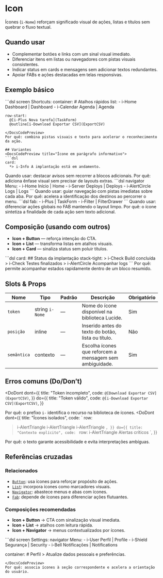 # Icon
Ícones (`i-Nome`) reforçam significado visual de ações, listas e títulos sem quebrar o fluxo textual.

## Quando usar
- Complementar botões e links com um sinal visual imediato.
- Diferenciar itens em listas ou navegadores com pistas visuais consistentes.
- Indicar status em cards e mensagens sem adicionar textos redundantes.
- Apoiar FABs e ações destacadas em telas responsivas.

## Exemplo básico
<DocsCodePreview title="Ícones em botões e lista">
```dsl
screen Shortcuts:
  container:
    # Atalhos rápidos
    list:
      - i-Home Dashboard | Dashboard
      - i-Calendar Agenda | Agenda

    row-start:
      @[i-Plus Nova tarefa](TaskForm)
      @outline[i-Download Exportar CSV](ExportCSV)
```
</DocsCodePreview>
Por quê: combina pistas visuais e texto para acelerar o reconhecimento da ação.

## Variantes
<DocsCodePreview title="Ícone em parágrafo informativo">
```dsl
card:
  *> i-Info A implantação está em andamento.
```
</DocsCodePreview>
Quando usar: destacar avisos sem recorrer a blocos adicionais.
Por quê: adiciona ênfase visual sem precisar de layouts extras.

<DocsCodePreview title="Ícone em navigator">
```dsl
navigator Menu:
  - i-Home Início | Home
  - i-Server Deploys | Deploys
  - i-AlertCircle Logs | Logs
```
</DocsCodePreview>
Quando usar: guiar navegação com pistas imediatas sobre cada aba.
Por quê: acelera a identificação dos destinos ao percorrer o menu.

<DocsCodePreview title="Ícone em FAB">
```dsl
fab:
  - i-Plus | TaskForm
  - i-Filter | FilterDrawer
```
</DocsCodePreview>
Quando usar: diferenciar ações globais no FAB mantendo o layout limpo.
Por quê: o ícone sintetiza a finalidade de cada ação sem texto adicional.

## Composição (usando com outros)
- **Icon + Button** — reforça intenção do CTA.
- **Icon + List** — transforma listas em atalhos visuais.
- **Icon + Card** — sinaliza status sem poluir títulos.

<DocsCodePreview title="Card com ícones de status">
```dsl
card:
  ## Status da implantação
  stack-tight:
    > i-Check Build concluída
    > i-Check Testes finalizados
    > i-AlertCircle Acompanhar logs
```
</DocsCodePreview>
Por quê: permite acompanhar estados rapidamente dentro de um bloco resumido.

## Slots & Props
| Nome | Tipo | Padrão | Descrição | Obrigatório |
| --- | --- | --- | --- | --- |
| `token` | string `i-Nome` | — | Nome do ícone disponível na biblioteca Lucide. | Sim |
| `posição` | inline | — | Inserido antes do texto do botão, lista ou título. | Não |
| `semântica` | contexto | — | Escolha ícones que reforcem a mensagem sem ambiguidade. | Sim |

## Erros comuns (Do/Don’t)
<DoDont
  dont={{
    title: "Token incompleto",
    code: `
@[Download Exportar CSV](ExportCSV)
    `,
  }}
  do={{
    title: "Token válido",
    code: `
@[i-Download Exportar CSV](ExportCSV)
    `,
  }}
>
  Por quê: o prefixo `i-` identifica o recurso na biblioteca de ícones.
</DoDont>
<DoDont
  dont={{
    title: "Ícones isolados",
    code: `
row:
  > i-AlertTriangle
  > i-AlertTriangle
  > i-AlertTriangle
    `,
  }}
  do={{
    title: "Contexto explícito",
    code: `
row:
  > i-AlertTriangle Alertas críticos
    `,
  }}
>
  Por quê: o texto garante acessibilidade e evita interpretações ambíguas.
</DoDont>

## Referências cruzadas

### Relacionados
- [`Button`](./button): usa ícones para reforçar propósito de ações.
- [`List`](./list): incorpora ícones como marcadores visuais.
- [`Navigator`](./navigator): abastece menus e abas com ícones.
- [`Fab`](./fab): depende de ícones para diferenciar ações flutuantes.

### Composições recomendadas
- **Icon + Button** → CTA com sinalização visual imediata.
- **Icon + List** → atalhos com leitura rápida.
- **Icon + Navigator** → menus contextualizados por ícones.

<DocsCodePreview title="Navigator com ícones e conteúdo">
```dsl
screen Settings:
  navigator Menu:
    - i-User Perfil | Profile
    - i-Shield Segurança | Security
    - i-Bell Notificações | Notifications

  container:
    # Perfil
    > Atualize dados pessoais e preferências.
```
</DocsCodePreview>
Por quê: associa ícones à seção correspondente e acelera a orientação do usuário.

